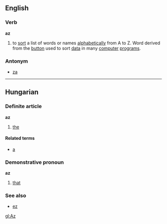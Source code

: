 ==English==
===Verb===
'''az''' 

# to [[sort]] a list of words or names [[alphabetically]] from A to Z. Word derived from the [[button]] used to sort [[data]] in many [[computer]] [[program]]s.

===Antonym===
* [[za]]

----

==Hungarian==
===Definite article===
'''az'''

# [[the]]

====Related terms====
*[[a]]

===Demonstrative pronoun===
'''az'''

# [[that]]

===See also===
*[[ez]]

[[gl:Az]]
